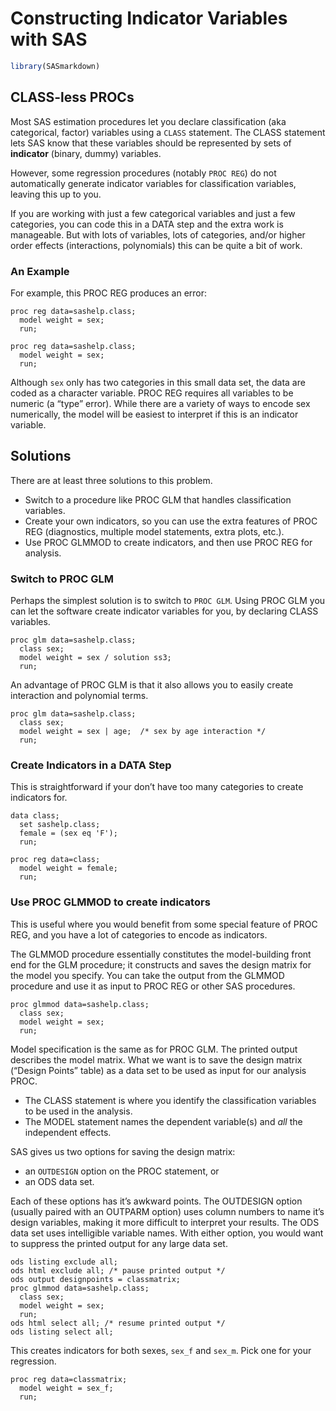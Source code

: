 # Constructing Indicator Variables with SAS

```r
library(SASmarkdown)
```

## CLASS-less PROCs

Most SAS estimation procedures let you declare classification 
(aka categorical, factor)  variables
using a `CLASS` statement. The CLASS statement
lets SAS know that these variables should be represented by
sets of **indicator** (binary, dummy) variables.

However, some regression procedures (notably `PROC REG`) do
not automatically generate indicator variables for
classification variables, leaving this up to you.

If you are working with just a few categorical variables and 
just a few categories, you can code this in a DATA step and
the extra work is manageable.  But
with lots of variables, lots of categories, and/or higher
order effects (interactions, polynomials) this can be quite a
bit of work.

### An Example

For example, this PROC REG produces an error:

```sas
proc reg data=sashelp.class;
  model weight = sex;
  run;
```

```saslog
proc reg data=sashelp.class;
  model weight = sex;
  run;
```

Although `sex` only has two categories in this small data set, the
data are coded as a character variable.  PROC REG requires all
variables to be numeric (a "type" error). While there are a variety
of ways to encode sex numerically, the model will be easiest to interpret
if this is an indicator variable.

## Solutions

There are at least three solutions to this problem.

- Switch to a procedure like PROC GLM that handles classification variables.
- Create your own indicators, so you can use the extra features of PROC REG
(diagnostics, multiple model statements, extra plots, etc.).
- Use PROC GLMMOD to create indicators, and then use PROC REG for analysis.

### Switch to PROC GLM

Perhaps the simplest solution is to switch to `PROC GLM`.  Using PROC
GLM you can let the software create indicator variables for you, by
declaring CLASS variables.

```sas
proc glm data=sashelp.class;
  class sex;
  model weight = sex / solution ss3;
  run;
```

An advantage of PROC GLM is that it also allows you to easily
create interaction and polynomial terms.

```sas
proc glm data=sashelp.class;
  class sex;
  model weight = sex | age;  /* sex by age interaction */
  run;
```
### Create Indicators in a DATA Step

This is straightforward if your don't have too many categories
to create indicators for.

```sas
data class;
  set sashelp.class;
  female = (sex eq 'F');
  run;

proc reg data=class;
  model weight = female;
  run;
```

### Use PROC GLMMOD to create indicators

This is useful where you would benefit
from some special feature of PROC REG, and you have a lot of
categories to encode as indicators.

The GLMMOD procedure
essentially constitutes the model-building front end for the GLM
procedure; it constructs and saves the design matrix for the model
you specify. You can take the output from the GLMMOD procedure and use
it as input to PROC REG or other SAS procedures.

```sas
proc glmmod data=sashelp.class;
  class sex;
  model weight = sex;
  run;
```

Model specification is the same as for PROC GLM.  The printed
output describes the model matrix.  What we want is to save the
design matrix ("Design Points" table) as a data set to be used as input for our
analysis PROC.

- The CLASS statement is where you identify the
classification variables to be used in the analysis.
- The MODEL statement names the dependent variable(s)
and *all* the independent effects.

SAS gives us two options for saving the design matrix:

- an `OUTDESIGN` option on the PROC statement, or
- an ODS data set.

Each of these options has it's awkward points.  The OUTDESIGN
option (usually paired with an OUTPARM option) uses column
numbers to name it's design variables, making it more difficult
to interpret your results.  The ODS data set uses intelligible
variable names.  With either option, you would want to suppress
the printed output for any large data set.

```sas
ods listing exclude all;
ods html exclude all; /* pause printed output */
ods output designpoints = classmatrix;
proc glmmod data=sashelp.class;
  class sex;
  model weight = sex;
  run;
ods html select all; /* resume printed output */
ods listing select all;
```

This creates indicators for both sexes, `sex_f` and `sex_m`.
Pick one for your regression.

```sas
proc reg data=classmatrix;
  model weight = sex_f;
  run;
```
